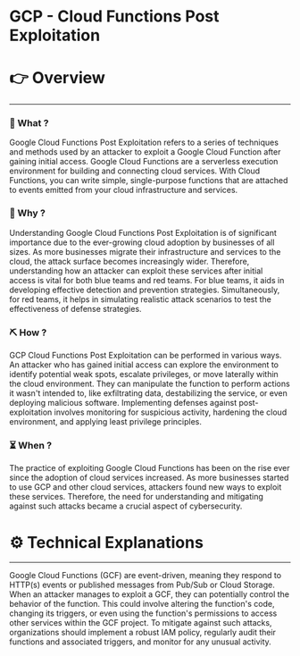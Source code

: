 # GCP - Cloud Functions Post Exploitation


# 👉 Overview

---

### 👀 What ?

Google Cloud Functions Post Exploitation refers to a series of techniques and methods used by an attacker to exploit a Google Cloud Function after gaining initial access. Google Cloud Functions are a serverless execution environment for building and connecting cloud services. With Cloud Functions, you can write simple, single-purpose functions that are attached to events emitted from your cloud infrastructure and services.


### 🧐 Why ?

Understanding Google Cloud Functions Post Exploitation is of significant importance due to the ever-growing cloud adoption by businesses of all sizes. As more businesses migrate their infrastructure and services to the cloud, the attack surface becomes increasingly wider. Therefore, understanding how an attacker can exploit these services after initial access is vital for both blue teams and red teams. For blue teams, it aids in developing effective detection and prevention strategies. Simultaneously, for red teams, it helps in simulating realistic attack scenarios to test the effectiveness of defense strategies.


### ⛏️ How ?

GCP Cloud Functions Post Exploitation can be performed in various ways. An attacker who has gained initial access can explore the environment to identify potential weak spots, escalate privileges, or move laterally within the cloud environment. They can manipulate the function to perform actions it wasn't intended to, like exfiltrating data, destabilizing the service, or even deploying malicious software. Implementing defenses against post-exploitation involves monitoring for suspicious activity, hardening the cloud environment, and applying least privilege principles.


### ⏳ When ?

The practice of exploiting Google Cloud Functions has been on the rise ever since the adoption of cloud services increased. As more businesses started to use GCP and other cloud services, attackers found new ways to exploit these services. Therefore, the need for understanding and mitigating against such attacks became a crucial aspect of cybersecurity.


# ⚙️ Technical Explanations

---

Google Cloud Functions (GCF) are event-driven, meaning they respond to HTTP(s) events or published messages from Pub/Sub or Cloud Storage. When an attacker manages to exploit a GCF, they can potentially control the behavior of the function. This could involve altering the function's code, changing its triggers, or even using the function's permissions to access other services within the GCF project. To mitigate against such attacks, organizations should implement a robust IAM policy, regularly audit their functions and associated triggers, and monitor for any unusual activity.
